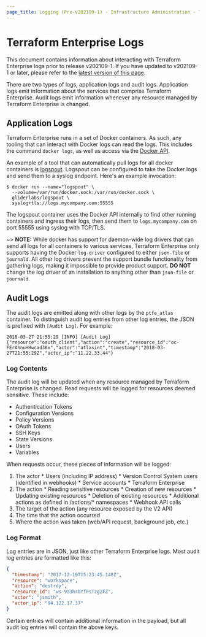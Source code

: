 ```yaml
---
page_title: Logging (Pre-v202109-1) - Infrastructure Administration - Terraform Enterprise
---
```


# Terraform Enterprise Logs

This document contains information about interacting with Terraform Enterprise logs prior to release v202109-1. If you have updated to v202109-1 or later, please refer to the [latest version of this page](/enterprise/admin/infrastructure/logging).

There are two types of logs, application logs and audit logs. Application logs emit information about the services that comprise Terraform Enterprise. Audit logs emit information whenever any resource managed by Terraform Enterprise is changed.

## Application Logs

Terraform Enterprise runs in a set of Docker containers. As such, any tooling that can interact with Docker logs can read the logs. This includes the command `docker logs`, as well as access via the [Docker API](https://docs.docker.com/engine/api/v1.36/#operation/ContainerLogs).

An example of a tool that can automatically pull logs for all docker containers is [logspout](https://github.com/gliderlabs/logspout).
Logspout can be configured to take the Docker logs and send them to a syslog endpoint. Here's an example invocation:

```shell
$ docker run --name="logspout" \
  --volume=/var/run/docker.sock:/var/run/docker.sock \
  gliderlabs/logspout \
  syslog+tls://logs.mycompany.com:55555
```

The logspout container uses the Docker API internally to find other running containers and ingress their logs, then send them to `logs.mycompany.com` on port 55555 using syslog with TCP/TLS.

~> **NOTE:** While docker has support for daemon-wide log drivers that can send all logs for all containers to various services,
Terraform Enterprise only supports having the Docker `log-driver` configured to either `json-file` or `journald`.
All other log drivers prevent the support bundle functionality from gathering logs, making it
impossible to provide product support. **DO NOT** change the log driver of an installation to anything other than `json-file` or `journald`.

## Audit Logs

The audit logs are emitted along with other logs by the `ptfe_atlas` container. To distinguish audit log entries from other log entries, the JSON is prefixed with `[Audit Log]`. For example:

```
2018-03-27 21:55:29 [INFO] [Audit Log] {"resource":"oauth_client","action":"create","resource_id":"oc-FErAhnuHHwcad3Kx","actor":"atlasint","timestamp":"2018-03-27T21:55:29Z","actor_ip":"11.22.33.44"}
```

### Log Contents

The audit log will be updated when any resource managed by Terraform Enterprise is changed. Read requests will be logged for resources deemed sensitive. These include:

- Authentication Tokens
- Configuration Versions
- Policy Versions
- OAuth Tokens
- SSH Keys
- State Versions
- Users
- Variables

When requests occur, these pieces of information will be logged:

1. The actor
   \* Users (including IP address)
   \* Version Control System users (identified in webhooks)
   \* Service accounts
   \* Terraform Enterprise
1. The action
   \* Reading sensitive resources
   \* Creation of new resources
   \* Updating existing resources
   \* Deletion of existing resources
   \* Additional actions as defined in /actions/\* namespaces
   \* Webhook API calls
1. The target of the action (any resource exposed by the V2 API)
1. The time that the action occurred
1. Where the action was taken (web/API request, background job, etc.)

### Log Format

Log entries are in JSON, just like other Terraform Enterprise logs. Most audit log entries are formatted like this:

```json
{
  "timestamp": "2017-12-19T15:23:45.148Z",
  "resource": "workspace",
  "action": "destroy",
  "resource_id": "ws-9a3hrbYfFsTzg2FZ",
  "actor": "jsmith",
  "actor_ip": "94.122.17.37"
}
```

Certain entries will contain additional information in the payload, but all audit log entries will contain the above keys.
